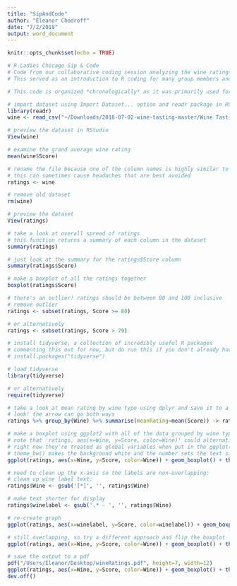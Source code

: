 ```yaml
---
title: "SipAndCode"
author: "Eleanor Chodroff"
date: "7/2/2018"
output: word_document
---
```


```r
knitr::opts_chunk$set(echo = TRUE)
```
``` r
# R-Ladies Chicago Sip & Code
# Code from our collaborative coding session analyzing the wine ratings collected at the event
# This served as an introduction to R coding for many group members and was a first pass analysis through the data.

# This code is organized *chronologically* as it was primarily used for teaching purposes

# import dataset using Import Dataset... option and readr package in RStudio
library(readr)
wine <- read_csv("~/Downloads/2018-07-02-wine-tasting-master/Wine Tasting_RLadies.csv")

# preview the dataset in RStudio
View(wine)

# examine the grand average wine rating
mean(wine$Score)

# rename the file because one of the column names is highly similar to the dataset name
# this can sometimes cause headaches that are best avoided
ratings <- wine

# remove old dataset
rm(wine)

# preview the dataset
View(ratings)

# take a look at overall spread of ratings
# this function returns a summary of each column in the dataset
summary(ratings)

# just look at the summary for the ratings$Score column
summary(ratings$Score)

# make a boxplot of all the ratings together
boxplot(ratings$Score)

# there's an outlier! ratings should be between 80 and 100 inclusive
# remove outlier
ratings <- subset(ratings, Score >= 80)

# or alternatively
ratings <- subset(ratings, Score > 79)

# install tidyverse, a collection of incredibly useful R packages
# commenting this out for now, but do run this if you don't already have it installed
# install.packages("tidyverse")

# load tidyverse
library(tidyverse)

# or alternatively
require(tidyverse)

# take a look at mean rating by wine type using dplyr and save it to a dataset called ratings.means
# look! the arrow can go both ways
ratings %>% group_by(Wine) %>% summarise(meanRating=mean(Score)) -> ratings.means

# make a boxplot using ggplot2 with all of the data grouped by wine type
# note that 'ratings, aes(x=Wine, y=Score, color=Wine)' could alternatively be put in geom_boxplot
# right now they're treated as global variables when put in the ggplot() parentheses
# theme_bw() makes the background white and the number sets the text size
ggplot(ratings, aes(x=Wine, y=Score, color=Wine)) + geom_boxplot() + theme_bw(18)

# need to clean up the x-axis so the labels are non-overlapping:
# clean up wine label text:
ratings$Wine <- gsub('[*]', '', ratings$Wine)

# make text shorter for display
ratings$winelabel <- gsub('.* - ', '', ratings$Wine)
```
```r
# re-create graph
ggplot(ratings, aes(x=winelabel, y=Score, color=winelabel)) + geom_boxplot() + theme_bw(23)
```
```r
# still overlapping, so try a different approach and flip the boxplot
ggplot(ratings, aes(x=Wine, y=Score, color=Wine)) + geom_boxplot() + theme_bw(23) + coord_flip()

# save the output to a pdf
pdf("/Users/Eleanor/Desktop/wineRatings.pdf", height=7, width=12)
ggplot(ratings, aes(x=Wine, y=Score, color=Wine)) + geom_boxplot() + theme_bw(23) + coord_flip()
dev.off()
```

